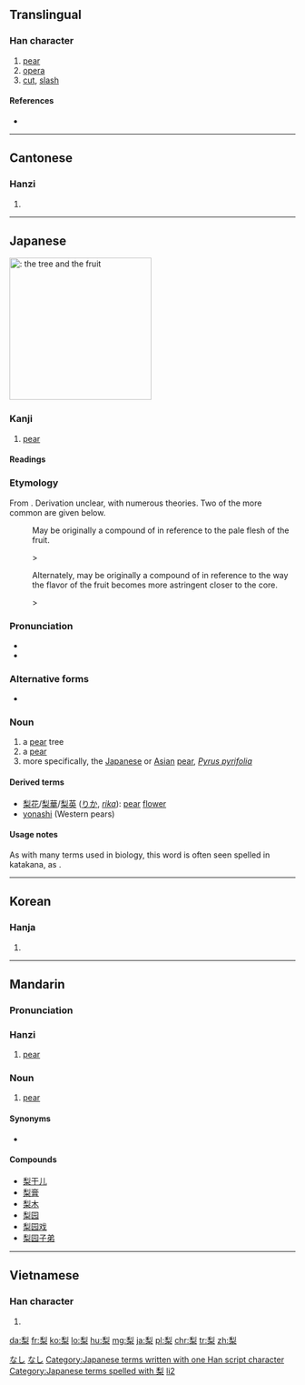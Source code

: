 ==Translingual==

===Han character===
{{Han char|rn=75|rad=木|as=07|sn=11|four=2290<sub>4</sub>|canj=竹弓木 (HND), X竹弓木 (XHND)}}

# [[pear]]
# [[opera]]
# [[cut]], [[slash]]

====References====
* {{Han ref|kx=0530.120|dkj=14873|dj=0918.100|hdz=21215.100|uh=68A8|ud=26792|bh=B1F9|bd=45561}}

----

==Cantonese==

===Hanzi===
{{yue-hanzi|jyut=lei4|y=lei4}}

# {{defn|lang=yue|sort=木07}}

----

==Japanese==
[[File:Pear-tree,katori-city,japan.JPG|thumb|250px|{{lang|ja|梨}}: the [[tree]] and the [[fruit]]]]
{{wikipedia|lang=ja|ナシ}}
{{wikipedia|Pyrus pyrifolia}}

===Kanji===
{{ja-kanji|grade=|rs=木07}}

# [[pear]]

====Readings====
{{ja-readings
|goon=[[り]] (ri)
|kanon=[[り]] (ri)
|kun=[[なし]] ([[nashi]])
|nanori=[[か]] (ka)
}}

===Etymology===
From {{etyl|ojp|ja|sort=なし}}.  Derivation unclear, with numerous theories.  Two of the more common are given below.

: May be originally a compound of {{compound|lang=ja|sort=なし|中|tr1=na</i>, hypothesized root of modern <i>naka|t1=middle, center|白い|tr2=shiro|t2=white}} in reference to the pale flesh of the fruit.

: {{IPAchar|/na ɕiro/}} > {{IPAchar|/naɕi/}}

: Alternately, may be originally a compound of {{compound|lang=ja|sort=なし|中|tr1=na</i>, hypothesized root of modern <i>naka|t1=middle, center|酢|tr2=su|t2=sour, acidic}} in reference to the way the flavor of the fruit becomes more astringent closer to the core.

: {{IPAchar|/na su/}} > {{IPAchar|/naɕi/}}

===Pronunciation===
* {{l|ja|sc=Latn|訓読み|Kun'yomi}}
* {{IPA|lang=ja|[na̠ɕi]}}

===Alternative forms===
* {{l|ja|ナシ}}

===Noun===
{{ja-noun|k|hira=なし|kata=ナシ|rom=nashi}}

# a [[pear]] tree
# a [[pear]] {{gloss|the fruit}}
# more specifically, the [[Japanese]] or [[Asian]] [[pear]], ''[[Pyrus pyrifolia]]''

====Derived terms====
* [[梨花]]/[[梨華]]/[[梨英]] ([[りか]], ''[[rika]]''):  [[pear]] [[flower]]
* [[yonashi]] (Western pears)

====Usage notes====
As with many terms used in biology, this word is often seen spelled in katakana, as {{l|ja|ナシ}}.

[[Category:1000 Japanese basic words|なし]]
[[Category:ja:Fruits|なし]]
[[Category:Japanese terms written with one Han script character]]
[[Category:Japanese terms spelled with 梨]]

----

==Korean==

===Hanja===
{{ko-hanja|hangeul=[[리]]>[[이]]|eumhun=|rv=ri>i|mr=ri>i|y=li>i}}

# {{defn|lang=ko|sort=木07}}

----

==Mandarin==
{{zh-hanzi-box|梨}}

===Pronunciation===
{{Pinyin-IPA|lí}}

===Hanzi===
{{cmn-hanzi|pin=[[lí]] ([[li2]]), [[sì]] ([[si4]])|wg=li<sup>2</sup>, ssu<sup>4</sup>}}

# [[pear]]

===Noun===
{{cmn-noun|ts|pin=lí|pint=li2}}

# [[pear]]

====Synonyms====
* {{l|cmn|梨子|tr=lízi}}

====Compounds====
* [[梨干儿]]
* [[梨膏]]
* [[梨木]]
* [[梨园]]
* [[梨园戏]]
* [[梨园子弟]]

[[Category:cmn:Fruits|li2]]

----

==Vietnamese==

===Han character===
{{vi-hantu|[[lê]]|rs=木07}}

# {{defn|lang=vi|sort=木07}}

[[da:梨]]
[[fr:梨]]
[[ko:梨]]
[[lo:梨]]
[[hu:梨]]
[[mg:梨]]
[[ja:梨]]
[[pl:梨]]
[[chr:梨]]
[[tr:梨]]
[[zh:梨]]